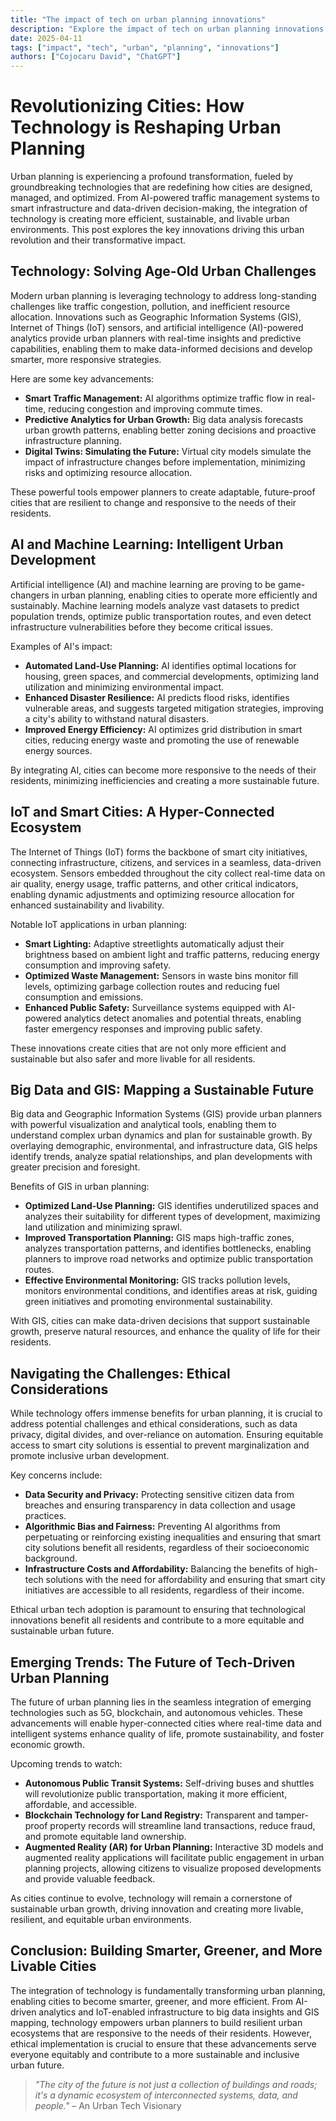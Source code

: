 ```yaml
---
title: "The impact of tech on urban planning innovations"
description: "Explore the impact of tech on urban planning innovations in this detailed guide, offering insights, strategies, and practical tips to enhance your understanding and application of the topic."
date: 2025-04-11
tags: ["impact", "tech", "urban", "planning", "innovations"]
authors: ["Cojocaru David", "ChatGPT"]
---
```


# Revolutionizing Cities: How Technology is Reshaping Urban Planning

Urban planning is experiencing a profound transformation, fueled by groundbreaking technologies that are redefining how cities are designed, managed, and optimized. From AI-powered traffic management systems to smart infrastructure and data-driven decision-making, the integration of technology is creating more efficient, sustainable, and livable urban environments. This post explores the key innovations driving this urban revolution and their transformative impact.

## Technology: Solving Age-Old Urban Challenges

Modern urban planning is leveraging technology to address long-standing challenges like traffic congestion, pollution, and inefficient resource allocation. Innovations such as Geographic Information Systems (GIS), Internet of Things (IoT) sensors, and artificial intelligence (AI)-powered analytics provide urban planners with real-time insights and predictive capabilities, enabling them to make data-informed decisions and develop smarter, more responsive strategies.

Here are some key advancements:

- **Smart Traffic Management:** AI algorithms optimize traffic flow in real-time, reducing congestion and improving commute times.
- **Predictive Analytics for Urban Growth:** Big data analysis forecasts urban growth patterns, enabling better zoning decisions and proactive infrastructure planning.
- **Digital Twins: Simulating the Future:** Virtual city models simulate the impact of infrastructure changes before implementation, minimizing risks and optimizing resource allocation.

These powerful tools empower planners to create adaptable, future-proof cities that are resilient to change and responsive to the needs of their residents.

## AI and Machine Learning: Intelligent Urban Development

Artificial intelligence (AI) and machine learning are proving to be game-changers in urban planning, enabling cities to operate more efficiently and sustainably. Machine learning models analyze vast datasets to predict population trends, optimize public transportation routes, and even detect infrastructure vulnerabilities before they become critical issues.

Examples of AI's impact:

- **Automated Land-Use Planning:** AI identifies optimal locations for housing, green spaces, and commercial developments, optimizing land utilization and minimizing environmental impact.
- **Enhanced Disaster Resilience:** AI predicts flood risks, identifies vulnerable areas, and suggests targeted mitigation strategies, improving a city's ability to withstand natural disasters.
- **Improved Energy Efficiency:** AI optimizes grid distribution in smart cities, reducing energy waste and promoting the use of renewable energy sources.

By integrating AI, cities can become more responsive to the needs of their residents, minimizing inefficiencies and creating a more sustainable future.

## IoT and Smart Cities: A Hyper-Connected Ecosystem

The Internet of Things (IoT) forms the backbone of smart city initiatives, connecting infrastructure, citizens, and services in a seamless, data-driven ecosystem. Sensors embedded throughout the city collect real-time data on air quality, energy usage, traffic patterns, and other critical indicators, enabling dynamic adjustments and optimizing resource allocation for enhanced sustainability and livability.

Notable IoT applications in urban planning:

- **Smart Lighting:** Adaptive streetlights automatically adjust their brightness based on ambient light and traffic patterns, reducing energy consumption and improving safety.
- **Optimized Waste Management:** Sensors in waste bins monitor fill levels, optimizing garbage collection routes and reducing fuel consumption and emissions.
- **Enhanced Public Safety:** Surveillance systems equipped with AI-powered analytics detect anomalies and potential threats, enabling faster emergency responses and improving public safety.

These innovations create cities that are not only more efficient and sustainable but also safer and more livable for all residents.

## Big Data and GIS: Mapping a Sustainable Future

Big data and Geographic Information Systems (GIS) provide urban planners with powerful visualization and analytical tools, enabling them to understand complex urban dynamics and plan for sustainable growth. By overlaying demographic, environmental, and infrastructure data, GIS helps identify trends, analyze spatial relationships, and plan developments with greater precision and foresight.

Benefits of GIS in urban planning:

- **Optimized Land-Use Planning:** GIS identifies underutilized spaces and analyzes their suitability for different types of development, maximizing land utilization and minimizing sprawl.
- **Improved Transportation Planning:** GIS maps high-traffic zones, analyzes transportation patterns, and identifies bottlenecks, enabling planners to improve road networks and optimize public transportation routes.
- **Effective Environmental Monitoring:** GIS tracks pollution levels, monitors environmental conditions, and identifies areas at risk, guiding green initiatives and promoting environmental sustainability.

With GIS, cities can make data-driven decisions that support sustainable growth, preserve natural resources, and enhance the quality of life for their residents.

## Navigating the Challenges: Ethical Considerations

While technology offers immense benefits for urban planning, it is crucial to address potential challenges and ethical considerations, such as data privacy, digital divides, and over-reliance on automation. Ensuring equitable access to smart city solutions is essential to prevent marginalization and promote inclusive urban development.

Key concerns include:

- **Data Security and Privacy:** Protecting sensitive citizen data from breaches and ensuring transparency in data collection and usage practices.
- **Algorithmic Bias and Fairness:** Preventing AI algorithms from perpetuating or reinforcing existing inequalities and ensuring that smart city solutions benefit all residents, regardless of their socioeconomic background.
- **Infrastructure Costs and Affordability:** Balancing the benefits of high-tech solutions with the need for affordability and ensuring that smart city initiatives are accessible to all residents, regardless of their income.

Ethical urban tech adoption is paramount to ensuring that technological innovations benefit all residents and contribute to a more equitable and sustainable urban future.

## Emerging Trends: The Future of Tech-Driven Urban Planning

The future of urban planning lies in the seamless integration of emerging technologies such as 5G, blockchain, and autonomous vehicles. These advancements will enable hyper-connected cities where real-time data and intelligent systems enhance quality of life, promote sustainability, and foster economic growth.

Upcoming trends to watch:

- **Autonomous Public Transit Systems:** Self-driving buses and shuttles will revolutionize public transportation, making it more efficient, affordable, and accessible.
- **Blockchain Technology for Land Registry:** Transparent and tamper-proof property records will streamline land transactions, reduce fraud, and promote equitable land ownership.
- **Augmented Reality (AR) for Urban Planning:** Interactive 3D models and augmented reality applications will facilitate public engagement in urban planning projects, allowing citizens to visualize proposed developments and provide valuable feedback.

As cities continue to evolve, technology will remain a cornerstone of sustainable urban growth, driving innovation and creating more livable, resilient, and equitable urban environments.

## Conclusion: Building Smarter, Greener, and More Livable Cities

The integration of technology is fundamentally transforming urban planning, enabling cities to become smarter, greener, and more efficient. From AI-driven analytics and IoT-enabled infrastructure to big data insights and GIS mapping, technology empowers urban planners to build resilient urban ecosystems that are responsive to the needs of their residents. However, ethical implementation is crucial to ensure that these advancements serve everyone equitably and contribute to a more sustainable and inclusive urban future.

> _"The city of the future is not just a collection of buildings and roads; it's a dynamic ecosystem of interconnected systems, data, and people."_ – An Urban Tech Visionary
